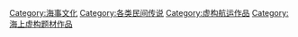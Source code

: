 [[Category:海事文化|Category:海事文化]]
[[Category:各类民间传说|Category:各类民间传说]]
[[Category:虚构航运作品|Category:虚构航运作品]]
[[Category:海上虚构题材作品|Category:海上虚构题材作品]]